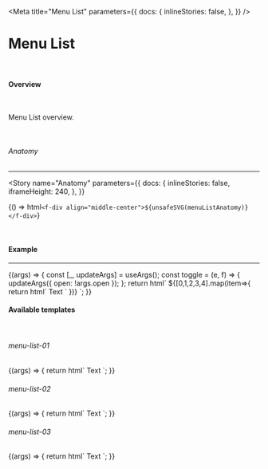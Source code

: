 
<Meta
  title="Menu List"
  parameters={{
    docs: {
      inlineStories: false,
    },
  }}
/>

# Menu List

<br />

#### Overview

<br />

Menu List overview.

<br />

###### Anatomy

<hr />

<Story
  name="Anatomy"
  parameters={{
    docs: {
      inlineStories: false,
      iframeHeight: 240,
    },
  }}
>
  {() => html`<f-div align="middle-center">${unsafeSVG(menuListAnatomy)}</f-div>`}
</Story>

<br />

#### Example

<hr />

<Canvas>
  <Story
    name="Example"
    args={{
      open: true,
    }}
    parameters={{
      docs: {
        inlineStories: false,
        iframeHeight: 300,
      },
    }}
  >
    {(args) => {
      const [_, updateArgs] = useArgs();
      const toggle = (e, f) => {
        updateArgs({ open: !args.open });
      };
      return html`
        <f-div  align="middle-center">
        <f-div width="hug-content">
          <f-icon-button
            id="more"
            icon="i-more"
            variant="block"
            type="packed"
            @click=${toggle}
          ></f-icon-button>
          </f-div>
          <f-popover target="#more" .open=${args.open} @overlay-click=${toggle} size="small" placement="bottom-start">
            <f-div direction="column">
                ${[0,1,2,3,4].map(item=>{
                    return html`   <f-div width="320px" state="secondary" padding="medium" gap="medium" border="small solid default bottom" clickable>
            <!--Start : menu-list-left : This data-f-id=\"menu-list-left\" is swappable, Find examples in \`Swappable items\`  -->
            <f-div data-f-id="menu-list-left" gap="medium" align="middle-left">
                <f-icon size="small" source="i-icon"></f-icon>
              <f-text variant="para" size="medium" weight="regular">Text</f-text>
            </f-div>
            <!--End : menu-list-left : This data-f-id=\"menu-list-left\" is swappable, Find examples in \`Swappable items\`  -->
            <!--Start : menu-list-right : This data-f-id=\"menu-list-right\" is swappable, Find examples in \`Swappable items\`  -->
            <f-div data-f-id="menu-list-right" height="hug-content" width="hug-content">
                <f-icon-button icon="i-icon" variant="block" type="packed" state="inherit" size="small"></f-icon-button>
            </f-div>
            <!--End : menu-list-right : This data-f-id=\"menu-list-right\" is swappable, Find examples in \`Swappable items\`  -->
          </f-div>`
                })}
            </f-div>
          </f-popover>
        </f-div>
      `;
    }}
  </Story>
</Canvas>

<br />

#### Available templates

<br />

###### menu-list-01

<Canvas>
  <Story
    name="menu-list-01"
      parameters={{
    docs: {
      inlineStories: false,
      iframeHeight: 65,
    },
  }}
  >
    {(args) => {
      return html`
        <!--Start : menu-list -->
          <f-div width="320px" state="secondary" padding="medium" gap="medium" border="small solid default bottom" clickable>
            <!--Start : menu-list-left : This data-f-id=\"menu-list-left\" is swappable, Find examples in \`Swappable items\`  -->
            <f-div data-f-id="menu-list-left" gap="medium" align="middle-left">
                <f-icon size="small" source="i-icon"></f-icon>
              <f-text variant="para" size="medium" weight="regular">Text</f-text>
            </f-div>
            <!--End : menu-list-left : This data-f-id=\"menu-list-left\" is swappable, Find examples in \`Swappable items\`  -->
            <!--Start : menu-list-right : This data-f-id=\"menu-list-right\" is swappable, Find examples in \`Swappable items\`  -->
            <f-div data-f-id="menu-list-right" height="hug-content" width="hug-content">
                <f-icon-button icon="i-icon" variant="block" type="packed" state="inherit" size="small"></f-icon-button>
            </f-div>
            <!--End : menu-list-right : This data-f-id=\"menu-list-right\" is swappable, Find examples in \`Swappable items\`  -->
          </f-div>
        <!--End : menu-list -->
      `;
    }}
  </Story>
</Canvas>

###### menu-list-02

<Canvas>
  <Story
    name="menu-list-02"
      parameters={{
    docs: {
      inlineStories: false,
      iframeHeight: 65,
    },
  }}
  >
    {(args) => {
      return html`
        <!--Start : menu-list -->
          <f-div width="320px" state="secondary" padding="medium" gap="medium" border="small solid default bottom" clickable>
            <!--Start : menu-list-left : This data-f-id=\"menu-list-left\" is swappable, Find examples in \`Swappable items\`  -->
            <f-div data-f-id="menu-list-left" gap="medium" align="middle-left">
              <f-text variant="para" size="medium" weight="regular">Text</f-text>
            </f-div>
            <!--End : menu-list-left : This data-f-id=\"menu-list-left\" is swappable, Find examples in \`Swappable items\`  -->
            <!--Start : menu-list-right : This data-f-id=\"menu-list-right\" is swappable, Find examples in \`Swappable items\`  -->
            <f-div data-f-id="menu-list-right" height="hug-content" width="hug-content">
                <f-icon-button icon="i-icon" variant="block" type="packed" state="inherit" size="small"></f-icon-button>
            </f-div>
            <!--End : menu-list-right : This data-f-id=\"menu-list-right\" is swappable, Find examples in \`Swappable items\`  -->
          </f-div>
        <!--End : menu-list -->
      `;
    }}
  </Story>
</Canvas>

###### menu-list-03

<Canvas>
  <Story
    name="menu-list-03"
      parameters={{
    docs: {
      inlineStories: false,
      iframeHeight: 65,
    },
  }}
  >
    {(args) => {
      return html`
        <!--Start : menu-list -->
          <f-div width="320px" state="secondary" padding="medium" gap="medium" border="small solid default bottom" clickable>
            <!--Start : menu-list-left : This data-f-id=\"menu-list-left\" is swappable, Find examples in \`Swappable items\`  -->
            <f-div data-f-id="menu-list-left" gap="medium" align="middle-left">
                <f-icon size="small" source="i-icon"></f-icon>
              <f-text variant="para" size="medium" weight="regular">Text</f-text>
            </f-div>
            <!--End : menu-list-left : This data-f-id=\"menu-list-left\" is swappable, Find examples in \`Swappable items\`  -->
          </f-div>
        <!--End : menu-list -->
      `;
    }}
  </Story>
</Canvas>
